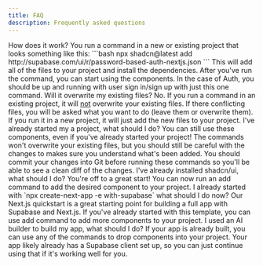 ```yaml
---
title: FAQ
description: Frequently asked questions
---
```


 <Accordion openBehaviour="single" collapsible>
  <AccordionItem value="how">
    <AccordionTrigger>How does it work? </AccordionTrigger>
    <AccordionContent>
      You run a command in a new or existing project that looks something like this:
      ```bash
      npx shadcn@latest add http://supabase.com/ui/r/password-based-auth-nextjs.json
      ```
        This will add all of the files to your project and install the dependencies.
      After you've run the command, you can start using the components. In the case of Auth, you should be up and running with user sign in/sign up with just this one command.
    </AccordionContent>
  </AccordionItem>
    <AccordionItem value="overwrite">
      <AccordionTrigger>Will it overwrite my existing files?</AccordionTrigger>
      <AccordionContent>
        No. If you run a command in an existing project, it will <u>not</u> overwrite your existing
        files. If there conflicting files, you will be asked what you want to do (leave them or
        overwrite them). If you run it in a new project, it will just add the new files to your project.
      </AccordionContent>
    </AccordionItem>
    <AccordionItem value="existing-project">
      <AccordionTrigger>I've already started my a project, what should I do?</AccordionTrigger>
      <AccordionContent>
        You can still use these components, even if you've already started your project! The commands
        won't overwrite your existing files, but you should still be careful with the changes to makes
        sure you understand what's been added. You should commit your changes into Git before running
        these commands so you'll be able to see a clean diff of the changes.
      </AccordionContent>
    </AccordionItem>
    <AccordionItem value="shadcn">
      <AccordionTrigger>I've already installed shadcn/ui, what should I do?</AccordionTrigger>
      <AccordionContent>
        You're off to a great start! You can now run an add command to add the desired component to your
        project.
      </AccordionContent>
    </AccordionItem>
    <AccordionItem value="quickstart">
      <AccordionTrigger>
        I already started with `npx create-next-app -e with-supabase` what should I do now?
      </AccordionTrigger>
      <AccordionContent>
        Our Next.js quickstart is a great starting point for building a full app with Supabase and
        Next.js. If you've already started with this template, you can use add command to add more
        components to your project.
      </AccordionContent>
    </AccordionItem>
    <AccordionItem value="ai-builder">
      <AccordionTrigger>I used an AI builder to build my app, what should I do?</AccordionTrigger>
      <AccordionContent>
        If your app is already built, you can use any of the commands to drop components into your
        project. Your app likely already has a Supabase client set up, so you can just continue using
        that if it's working well for you.
      </AccordionContent>
    </AccordionItem>

</Accordion>

